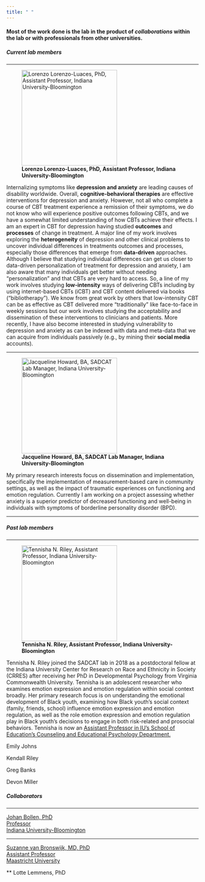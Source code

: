 ```yaml
---
title: " "
---
```


<style>
  .nav-pills>li>a:hover, 
  .nav-pills>li>a:focus, 
  .nav-pills>li.active>a,     
  .nav-pills>li.active>a:hover, 
  .nav-pills>li.active>a:focus{
     background-color: #990000;
     }
</style>


#### Most of the work done is the lab in the product of *collaborations* within the lab or with professionals from other universities. {.tabset .tabset-fade .tabset-pills}


##### Current lab members

***
![**Lorenzo Lorenzo-Luaces, PhD, Assistant Professor, Indiana University-Bloomington**](pictures/LLL.jpg){height=250px width=250px}

Internalizing symptoms like **depression and anxiety** are leading causes of disability worldwide. Overall, **cognitive-behavioral therapies** are effective interventions for depression and anxiety. However, not all who complete a course of CBT treatment experience a remission of their symptoms, we do not know who will experience positive outcomes following CBTs, and we have a somewhat limited understanding of how CBTs achieve their effects. I am an expert in CBT for depression having studied **outcomes** and **processes** of change in treatment. A major line of my work involves exploring the **heterogeneity** of depression and other clinical problems to uncover individual differences in treatments outcomes and processes, especially those differences that emerge from **data-driven** approaches. 
Although I believe that studying individual differences can get us closer to data-driven personalization of treatment for depression and anxiety, I am also aware that many individuals get better without needing "personalization" and that CBTs are very hard to access. So, a line of my work involves studying **low-intensity** ways of delivering CBTs including by using internet-based CBTs (iCBT) and CBT content delivered via books ("bibliotherapy"). We know from great work by others that low-intensity CBT can be as effective as CBT delivered more "traditionally" like face-to-face in weekly sessions but our work involves studying the acceptability and dissemination of these interventions to clinicians and patients. More recently, I have also become interested in studying vulnerability to depression and anxiety as can be indexed with data and meta-data that we can acquire from individuals passively (e.g., by mining their **social media** accounts).  

***
![**Jacqueline Howard, BA, SADCAT Lab Manager, Indiana University-Bloomington**](pictures/JH.jpg){height=250px width=250px}

My primary research interests focus on dissemination and implementation, specifically the implementation of measurement-based care in community settings, as well as the impact of traumatic experiences on functioning and emotion regulation. Currently I am working on a project assessing whether anxiety is a superior predictor of decreased functioning and well-being in individuals with symptoms of borderline personality disorder (BPD). 

***

##### Past lab members


***
![**Tennisha N. Riley, Assistant Professor, Indiana University-Bloomington**](pictures/TNR.jpg){height=250px width=250px}

Tennisha N. Riley joined the SADCAT lab in 2018 as a postdoctoral fellow at the Indiana University Center for Research on Race and Ethnicity in Society (CRRES) after receiving her PhD in Developmental Psychology from Virginia Commonwealth University. Tennisha is an adolescent researcher who examines emotion expression and emotion regulation within social context broadly. Her primary research focus is on understanding the emotional development of Black youth, examining how Black youth’s social context (family, friends, school) influence emotion expression and emotion regulation, as well as the role emotion expression and emotion regulation play in Black youth’s decisions to engage in both risk-related and prosocial behaviors. Tennisha is now an [Assistant Professor in IU's School of Education’s Counseling and Educational Psychology Department.](https://education.indiana.edu/about/directory/profiles/riley-tennisha.html)



Emily Johns

Kendall Riley

Greg Banks

Devon Miller

##### Collaborators

***
[Johan Bollen, PhD <br> Professor <br> Indiana University-Bloomington](https://homes.luddy.indiana.edu/jbollen/)

***

[Suzanne van Bronswijk, MD, PhD <br> Assistant Professor <br> Maastricht University](https://cris.maastrichtuniversity.nl/en/persons/suzanne-van-bronswijk)


**
Lotte Lemmens, PhD

